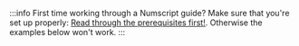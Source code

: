 :::info First time working through a Numscript guide?
Make sure that you're set up properly: [Read through the prerequisites first!](/oss/ledger/numscript/prerequisites). Otherwise the examples below won't work.
:::
